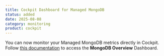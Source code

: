 ```yaml
---
title: Cockpit Dashboard for Managed MongoDB
status: added
date: 2025-08-08
category: monitoring
product: cockpit
---
```


You can now monitor your Managed MongoDB metrics directly in Cockpit. Follow [this documentation](/cockpit/how-to/access-grafana-and-managed-dashboards/) to access the **MongoDB Overview** Dashboard.

